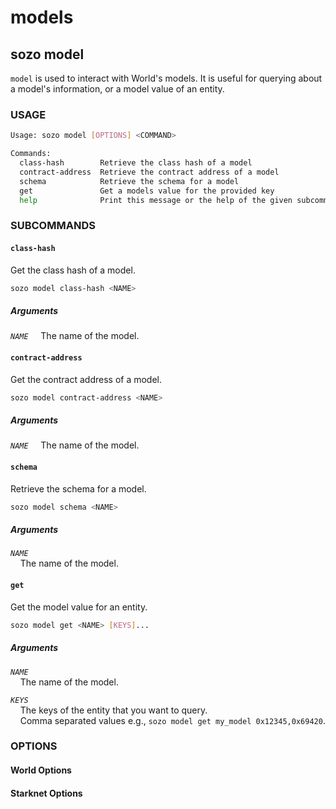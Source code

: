 
# models

## sozo model

`model` is used to interact with World's models. It is useful for querying about a model's information, or a model value of an entity.

### USAGE

```sh
Usage: sozo model [OPTIONS] <COMMAND>

Commands:
  class-hash        Retrieve the class hash of a model
  contract-address  Retrieve the contract address of a model
  schema            Retrieve the schema for a model
  get               Get a models value for the provided key
  help              Print this message or the help of the given subcommand(s)
```

### SUBCOMMANDS

#### `class-hash`

Get the class hash of a model.

```sh
sozo model class-hash <NAME>
```

##### Arguments

_`NAME`_
&nbsp;&nbsp;&nbsp;&nbsp;The name of the model.

#### `contract-address`

Get the contract address of a model.

```sh
sozo model contract-address <NAME>
```

##### Arguments

_`NAME`_
&nbsp;&nbsp;&nbsp;&nbsp;The name of the model.

#### `schema`

Retrieve the schema for a model.

```sh
sozo model schema <NAME>
```

##### Arguments

_`NAME`_  
&nbsp;&nbsp;&nbsp;&nbsp;The name of the model.

#### `get`

Get the model value for an entity.

```sh
sozo model get <NAME> [KEYS]...
```

##### Arguments

_`NAME`_  
 &nbsp;&nbsp;&nbsp;&nbsp;The name of the model.

_`KEYS`_  
 &nbsp;&nbsp;&nbsp;&nbsp;The keys of the entity that you want to query.  
 &nbsp;&nbsp;&nbsp;&nbsp;Comma separated values e.g., `sozo model get my_model 0x12345,0x69420`.

### OPTIONS

#### World Options

<WorldOptions />

#### Starknet Options

<StarknetOptions />

